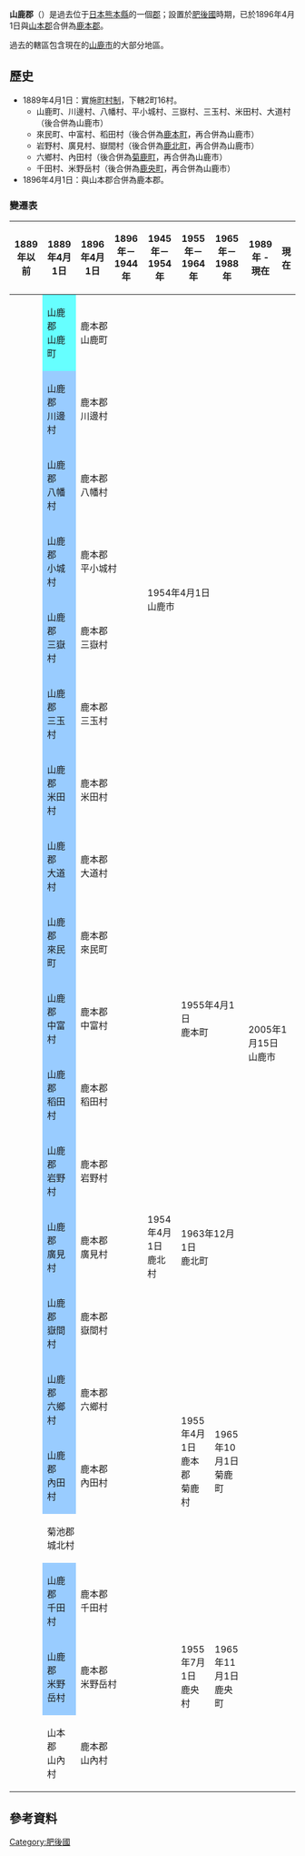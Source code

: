 {{日本郡 (廢除)|
| 郡 = 山鹿郡
| 日文原名 = 山鹿郡
| 平假名 = やまがぐん
| 羅馬字拼音 = Yamaga-gun
| 地圖=
| 廢除時間 = 1896年4月1日
| 廢除理由 = 合併
| 廢除時處置 = [[山本郡_(熊本縣)|山本郡]]、'''山鹿郡''' → [[鹿本郡|鹿本郡]]
| 現在郡 = 山鹿市
| 都道府縣 = 熊本縣
| 編號 = 
| 町 = 2
| 村 = 16
| 經度 = 
| 緯度 = 
| 註記 = 
|}}
'''山鹿郡'''（{{jpn|j=山鹿郡|hg=やまがぐん|rm=Yamaga gun|f=y}}）是過去位于[[日本|日本]][[熊本縣|熊本縣]]的一個[[郡|郡]]；設置於[[肥後國|肥後國]]時期，已於1896年4月1日與[[山本郡_(熊本縣)|山本郡]]合併為[[鹿本郡|鹿本郡]]。

過去的轄區包含現在的[[山鹿市|山鹿市]]的大部分地區。

== 歷史 ==
* 1889年4月1日：實施[[町村制|町村制]]，下轄2町16村。
** 山鹿町、川邊村、八幡村、平小城村、三嶽村、三玉村、米田村、大道村（後合併為山鹿市）
** 來民町、中富村、稻田村（後合併為[[鹿本町|鹿本町]]，再合併為山鹿市）
** 岩野村、廣見村、嶽間村（後合併為[[鹿北町|鹿北町]]，再合併為山鹿市）
** 六鄉村、內田村（後合併為[[菊鹿町|菊鹿町]]，再合併為山鹿市）
** 千田村、米野岳村（後合併為[[鹿央町|鹿央町]]，再合併為山鹿市）
* 1896年4月1日：與山本郡合併為鹿本郡。

===變遷表===
{| class="wikitable" style="font-size:x-small"
! 1889年以前
! 1889年4月1日
! 1896年4月1日
! 1896年－1944年
! 1945年－1954年
! 1955年－1964年
! 1965年－1988年
! 1989年 - 現在
! 現在
|-
|
| style="background-color:#6ff;" | 山鹿郡<br>山鹿町
| colspan=2 | 鹿本郡<br />山鹿町
| rowspan=8 colspan=3 | 1954年4月1日<br />山鹿市
| rowspan=20 colspan=2 | 2005年1月15日<br />山鹿市
|-
|
| style="background-color:#9cf;" | 山鹿郡<br>川邊村
| colspan=2 | 鹿本郡<br />川邊村
|-
|
| style="background-color:#9cf;" | 山鹿郡<br>八幡村
| colspan=2 | 鹿本郡<br />八幡村
|-
|
| style="background-color:#9cf;" | 山鹿郡<br>小城村
| colspan=2 | 鹿本郡<br />平小城村
|-
|
| style="background-color:#9cf;" | 山鹿郡<br>三嶽村
| colspan=2 | 鹿本郡<br />三嶽村
|-
|
| style="background-color:#9cf;" | 山鹿郡<br>三玉村
| colspan=2 | 鹿本郡<br />三玉村
|-
|
| style="background-color:#9cf;" | 山鹿郡<br>米田村
| colspan=2 | 鹿本郡<br />米田村
|-
|
| style="background-color:#9cf;" | 山鹿郡<br>大道村
| colspan=2 | 鹿本郡<br />大道村
|-
|
| style="background-color:#9cf;" | 山鹿郡<br>來民町
| colspan=3 | 鹿本郡<br />來民町
| rowspan=3 colspan=2 | 1955年4月1日<br />鹿本町
|-
|
| style="background-color:#9cf;" | 山鹿郡<br>中富村
| colspan=3 | 鹿本郡<br />中富村
|-
|
| style="background-color:#9cf;" | 山鹿郡<br>稻田村
| colspan=3 | 鹿本郡<br />稻田村
|-
|
| style="background-color:#9cf;" | 山鹿郡<br>岩野村
| colspan=2 | 鹿本郡<br />岩野村
| rowspan=3 | 1954年4月1日<br />鹿北村
| rowspan=3 colspan=2 | 1963年12月1日<br />鹿北町
|-
|
| style="background-color:#9cf;" | 山鹿郡<br>廣見村
| colspan=2 | 鹿本郡<br />廣見村
|-
|
| style="background-color:#9cf;" | 山鹿郡<br>嶽間村
| colspan=2 | 鹿本郡<br />嶽間村
|-
|
| style="background-color:#9cf;" | 山鹿郡<br>六鄉村
| colspan=3 | 鹿本郡<br />六鄉村
| rowspan=3 | 1955年4月1日<br />鹿本郡<br />菊鹿村
| rowspan=3 | 1965年10月1日<br />菊鹿町
|-
|
| style="background-color:#9cf;" | 山鹿郡<br>內田村
| colspan=3 | 鹿本郡<br />內田村
|-
|
| colspan=4 | 菊池郡<br />城北村
|-
|
| style="background-color:#9cf;" | 山鹿郡<br>千田村
| colspan=3 | 鹿本郡<br />千田村
| rowspan=3 | 1955年7月1日<br />鹿央村
| rowspan=3 | 1965年11月1日<br />鹿央町
|-
|
| style="background-color:#9cf;" | 山鹿郡<br>米野岳村
| colspan=3 | 鹿本郡<br />米野岳村
|-
|
| 山本郡<br>山內村
| colspan=3 | 鹿本郡<br />山內村
|}

==參考資料==
{{reflist}}

{{火國二國的郡}}

[[Category:肥後國|Category:肥後國]]